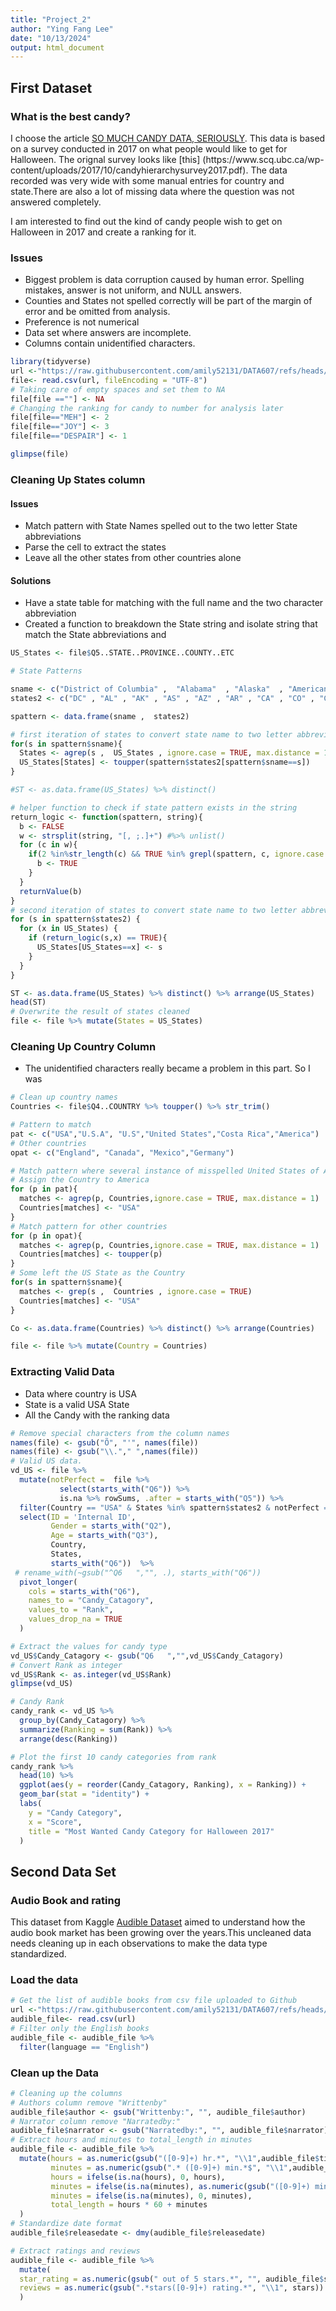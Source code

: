 ```yaml
---
title: "Project_2"
author: "Ying Fang Lee"
date: "10/13/2024"
output: html_document
---
```


## First Dataset

### What is the best candy?
I choose the article [SO MUCH CANDY DATA, SERIOUSLY](https://www.scq.ubc.ca/so-much-candy-data-seriously/). This data is based on a survey conducted in 2017 on what people would like to get for Halloween. The orignal survey looks like [this] (https://www.scq.ubc.ca/wp-content/uploads/2017/10/candyhierarchysurvey2017.pdf).  The data recorded was very wide with some manual entries for country and state.There are also a lot of missing data where the question was not answered completely. 

I am interested to find out the kind of candy people wish to get on Halloween in 2017 and create a ranking for it. 

### Issues
- Biggest problem is data corruption caused by human error. Spelling mistakes, answer is not uniform, and NULL answers.
- Counties and States not spelled correctly will be part of the margin of error and be omitted from analysis.
- Preference is not numerical
- Data set where answers are incomplete.
- Columns contain unidentified characters.


```r
library(tidyverse)
url <-"https://raw.githubusercontent.com/amily52131/DATA607/refs/heads/main/Project_2/candyhierarchy2017.csv"
file<- read.csv(url, fileEncoding = "UTF-8")
# Taking care of empty spaces and set them to NA
file[file ==""] <- NA
# Changing the ranking for candy to number for analysis later
file[file=="MEH"] <- 2
file[file=="JOY"] <- 3
file[file=="DESPAIR"] <- 1

glimpse(file)
```

### Cleaning Up States column
#### Issues
-   Match pattern with State Names spelled out to the two letter State abbreviations 
-   Parse the cell to extract the states
-   Leave all the other states from other countries alone

#### Solutions
- Have a state table for matching with the full name and the two character abbreviation
- Created a function to breakdown the State string and isolate string that match the State abbreviations and 
```r
US_States <- file$Q5..STATE..PROVINCE..COUNTY..ETC

# State Patterns

sname <- c("District of Columbia" ,  "Alabama"  , "Alaska"  , "American Samoa" ,   "Arizona" ,  "Arkansas" ,  "California" , "Colorado" , "Connecticut" , "Delaware" , "Florida" , "Georgia" , "Guam" , "Hawaii"  ,  "Idaho"  ,  "Illinois"  ,  "Indiana"  ,  "Iowa" , "Kansas" , "Kentucky" , "Louisiana" , "Maine" , "Maryland" , "Massachusetts" , "Michigan" , "Minnesota" , "Mississippi" , "Missouri" , "Montana" , "Nebraska" , "Nevada" , "New Hampshire" , "New Jersey" , "New Mexico" , "New York" , "North Carolina" , "North Dakota" , "Ohio" , "Oklahoma" , "Oregon" , "Pennsylvania" , "Puerto Rico" , "Rhode Island" , "South Carolina" , "South Dakota" , "Tennessee" , "Texas" , "Utah" , "Vermont" , "Virginia" , "Washington" , "West Virginia" , "Wisconsin" , "Wyoming")
states2 <- c("DC" , "AL" , "AK" , "AS" , "AZ" , "AR" , "CA" , "CO" , "CT" , "DE" , "FL" , "GA" , "GU" , "HI" , "ID" , "IL" , "IN" , "IA" , "KS" , "KY" , "LA" , "ME" , "MD" , "MA" , "MI" , "MN" , "MS" , "MO" , "MT" , "NE" , "NV" , "NH" , "NJ" , "NM" , "NY" , "NC" , "ND" , "OH" , "OK" , "OR" , "PA" , "PR" , "RI" , "SC" , "SD" , "TN" , "TX" , "UT" , "VT" , "VA" , "WA" , "WV" , "WI" , "WY")

spattern <- data.frame(sname ,  states2)

# first iteration of states to convert state name to two letter abbreviation
for(s in spattern$sname){
  States <- agrep(s ,  US_States , ignore.case = TRUE, max.distance = 1)
  US_States[States] <- toupper(spattern$states2[spattern$sname==s])
}

#ST <- as.data.frame(US_States) %>% distinct()

# helper function to check if state pattern exists in the string
return_logic <- function(spattern, string){
  b <- FALSE
  w <- strsplit(string, "[, ;.]+") #%>% unlist()
  for (c in w){
    if(2 %in%str_length(c) && TRUE %in% grepl(spattern, c, ignore.case = TRUE)){
      b <- TRUE
    }
  }
  returnValue(b)
}
# second iteration of states to convert state name to two letter abbreviation
for (s in spattern$states2) {
  for (x in US_States) {
    if (return_logic(s,x) == TRUE){
      US_States[US_States==x] <- s
    }
  }
}

ST <- as.data.frame(US_States) %>% distinct() %>% arrange(US_States)
head(ST)
# Overwrite the result of states cleaned
file <- file %>% mutate(States = US_States)
```

### Cleaning Up Country Column
- The unidentified characters really became a problem in this part. So I was 

```r
# Clean up country names 
Countries <- file$Q4..COUNTRY %>% toupper() %>% str_trim()

# Pattern to match
pat <- c("USA","U.S.A", "U.S","United States","Costa Rica","America")
# Other countries
opat <- c("England", "Canada", "Mexico","Germany")

# Match pattern where several instance of misspelled United States of America
# Assign the Country to America
for (p in pat){
  matches <- agrep(p, Countries,ignore.case = TRUE, max.distance = 1)
  Countries[matches] <- "USA"
}
# Match pattern for other countries
for (p in opat){
  matches <- agrep(p, Countries,ignore.case = TRUE, max.distance = 1)
  Countries[matches] <- toupper(p)
}
# Some left the US State as the Country
for(s in spattern$sname){
  matches <- grep(s ,  Countries , ignore.case = TRUE)
  Countries[matches] <- "USA"
}

Co <- as.data.frame(Countries) %>% distinct() %>% arrange(Countries)

file <- file %>% mutate(Country = Countries)


```

### Extracting Valid Data
- Data where country is USA
- State is a valid USA State
- All the Candy with the ranking data

```r
# Remove special characters from the column names
names(file) <- gsub("Õ", "'", names(file))
names(file) <- gsub("\\."," ",names(file))
# Valid US data.
vd_US <- file %>% 
  mutate(notPerfect =  file %>% 
           select(starts_with("Q6")) %>%
           is.na %>% rowSums, .after = starts_with("Q5")) %>% 
  filter(Country == "USA" & States %in% spattern$states2 & notPerfect == 0) %>% 
  select(ID = 'Internal ID', 
         Gender = starts_with("Q2"), 
         Age = starts_with("Q3"),
         Country,
         States,
         starts_with("Q6"))  %>% 
 # rename_with(~gsub("^Q6   ","", .), starts_with("Q6"))
  pivot_longer(
    cols = starts_with("Q6"),
    names_to = "Candy_Catagory",
    values_to = "Rank",
    values_drop_na = TRUE
  )

# Extract the values for candy type
vd_US$Candy_Catagory <- gsub("Q6   ","",vd_US$Candy_Catagory)
# Convert Rank as integer
vd_US$Rank <- as.integer(vd_US$Rank)
glimpse(vd_US)
```


```r
# Candy Rank
candy_rank <- vd_US %>% 
  group_by(Candy_Catagory) %>% 
  summarize(Ranking = sum(Rank)) %>% 
  arrange(desc(Ranking))

# Plot the first 10 candy categories from rank
candy_rank %>% 
  head(10) %>%  
  ggplot(aes(y = reorder(Candy_Catagory, Ranking), x = Ranking)) +
  geom_bar(stat = "identity") + 
  labs(
    y = "Candy Category",
    x = "Score",
    title = "Most Wanted Candy Category for Halloween 2017"
  )
```
  
## Second Data Set
### Audio Book and rating

This dataset from Kaggle [Audible Dataset](https://www.kaggle.com/datasets/snehangsude/audible-dataset?select=audible_uncleaned.csv) aimed to understand how the audio book market has been growing over the years.This uncleaned data needs cleaning up in each observations to make the data type standardized. 

### Load the data
```r
# Get the list of audible books from csv file uploaded to Github
url <-"https://raw.githubusercontent.com/amily52131/DATA607/refs/heads/main/Project_2/audible_uncleaned.csv"
audible_file<- read.csv(url)
# Filter only the English books
audible_file <- audible_file %>% 
  filter(language == "English")
```

### Clean up the Data
```r
# Cleaning up the columns
# Authors column remove "Writtenby"
audible_file$author <- gsub("Writtenby:", "", audible_file$author)
# Narrator column remove "Narratedby:"
audible_file$narrator <- gsub("Narratedby:", "", audible_file$narrator)
# Extract hours and minutes to total_length in minutes
audible_file <- audible_file %>% 
  mutate(hours = as.numeric(gsub("([0-9]+) hr.*", "\\1",audible_file$time)),
         minutes = as.numeric(gsub(".* ([0-9]+) min.*$", "\\1",audible_file$time)),
         hours = ifelse(is.na(hours), 0, hours),
         minutes = ifelse(is.na(minutes), as.numeric(gsub("([0-9]+) min.*$", "\\1",audible_file$time)) , minutes),
         minutes = ifelse(is.na(minutes), 0, minutes),
         total_length = hours * 60 + minutes
  )
# Standardize date format
audible_file$releasedate <- dmy(audible_file$releasedate)

# Extract ratings and reviews
audible_file <- audible_file %>% 
  mutate(
  star_rating = as.numeric(gsub(" out of 5 stars.*", "", audible_file$stars)),
  reviews = as.numeric(gsub(".*stars([0-9]+) rating.*", "\\1", stars))
  )

```



